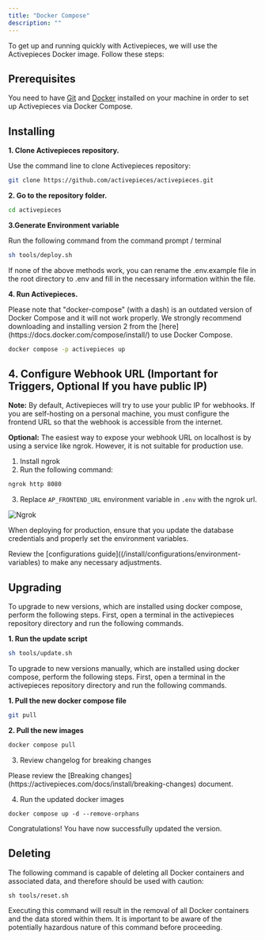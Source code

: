 ```yaml
---
title: "Docker Compose"
description: ""
---
```


To get up and running quickly with Activepieces, we will use the Activepieces Docker image. Follow these steps:

## Prerequisites

You need to have [Git](https://git-scm.com/book/en/v2/Getting-Started-Installing-Git) and [Docker](https://docs.docker.com/get-docker/) installed on your machine in order to set up Activepieces via Docker Compose.

## Installing

**1. Clone Activepieces repository.**

Use the command line to clone Activepieces repository:

```bash
git clone https://github.com/activepieces/activepieces.git
```

**2. Go to the repository folder.**

```bash
cd activepieces
```

**3.Generate Environment variable**

Run the following command from the command prompt / terminal

```bash
sh tools/deploy.sh
```

<Tip>
If none of the above methods work, you can rename the .env.example file in the root directory to .env and fill in the necessary information within the file.
</Tip>

**4. Run Activepieces.**

<Warning>
Please note that "docker-compose" (with a dash) is an outdated version of Docker Compose and it will not work properly. We strongly recommend downloading and installing version 2 from the [here](https://docs.docker.com/compose/install/) to use Docker Compose.
</Warning>

```bash
docker compose -p activepieces up
```

## 4. Configure Webhook URL (Important for Triggers, Optional If you have public IP)

**Note:** By default, Activepieces will try to use your public IP for webhooks. If you are self-hosting on a personal machine, you must configure the frontend URL so that the webhook is accessible from the internet.

**Optional:** The easiest way to expose your webhook URL on localhost is by using a service like ngrok. However, it is not suitable for production use.

1. Install ngrok
2. Run the following command:
```bash
ngrok http 8080
```
3. Replace `AP_FRONTEND_URL` environment variable in `.env` with the ngrok url.

![Ngrok](../resources/screenshots/docker-ngrok.png)

<Warning>
When deploying for production, ensure that you update the database credentials and properly set the environment variables.

Review the [configurations guide]((/install/configurations/environment-variables) to make any necessary adjustments.
</Warning>

## Upgrading

To upgrade to new versions, which are installed using docker compose, perform the following steps. First, open a terminal in the activepieces repository directory and run the following commands.

**1. Run the update script**
```bash
sh tools/update.sh
```


To upgrade to new versions manually, which are installed using docker compose, perform the following steps. First, open a terminal in the activepieces repository directory and run the following commands.

**1. Pull the new docker compose file**
```bash
git pull
```

**2. Pull the new images**
```bash
docker compose pull
```

3. Review changelog for breaking changes

<Warning>
Please review the [Breaking changes](https://activepieces.com/docs/install/breaking-changes) document.
</Warning>

4. Run the updated docker images
```
docker compose up -d --remove-orphans
```

Congratulations! You have now successfully updated the version.

## Deleting

The following command is capable of deleting all Docker containers and associated data, and therefore should be used with caution:

```
sh tools/reset.sh
```

<Warning>
Executing this command will result in the removal of all Docker containers and the data stored within them. It is important to be aware of the potentially hazardous nature of this command before proceeding.
</Warning>



